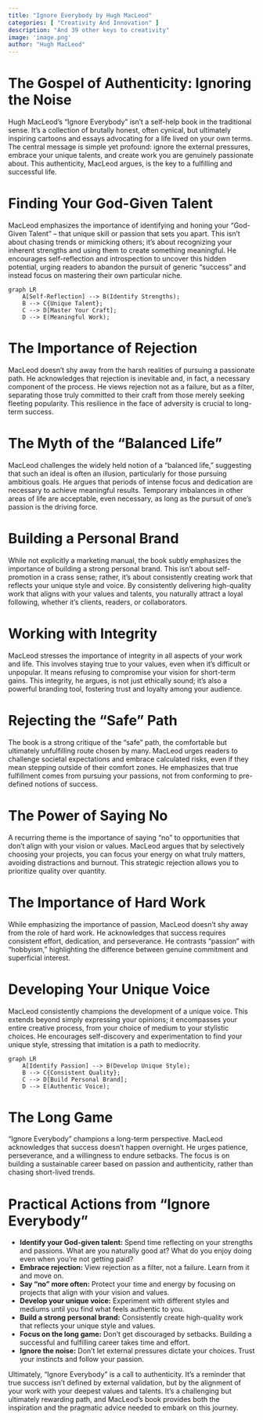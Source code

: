 ```yaml
---
title: "Ignore Everybody by Hugh MacLeod"
categories: [ "Creativity And Innovation" ]
description: "And 39 other keys to creativity"
image: 'image.png'
author: "Hugh MacLeod"
---
```

# The Gospel of Authenticity: Ignoring the Noise

Hugh MacLeod's "Ignore Everybody" isn't a self-help book in the traditional sense. It's a collection of brutally honest, often cynical, but ultimately inspiring cartoons and essays advocating for a life lived on your own terms.  The central message is simple yet profound:  ignore the external pressures, embrace your unique talents, and create work you are genuinely passionate about. This authenticity, MacLeod argues, is the key to a fulfilling and successful life.

#  Finding Your God-Given Talent

MacLeod emphasizes the importance of identifying and honing your "God-Given Talent" – that unique skill or passion that sets you apart.  This isn't about chasing trends or mimicking others; it's about recognizing your inherent strengths and using them to create something meaningful.  He encourages self-reflection and introspection to uncover this hidden potential, urging readers to abandon the pursuit of generic "success" and instead focus on mastering their own particular niche.

```mermaid
graph LR
    A[Self-Reflection] --> B(Identify Strengths);
    B --> C{Unique Talent};
    C --> D[Master Your Craft];
    D --> E(Meaningful Work);
```

#  The Importance of Rejection

MacLeod doesn't shy away from the harsh realities of pursuing a passionate path. He acknowledges that rejection is inevitable and, in fact, a necessary component of the process.  He views rejection not as a failure, but as a filter, separating those truly committed to their craft from those merely seeking fleeting popularity. This resilience in the face of adversity is crucial to long-term success.

#  The Myth of the "Balanced Life"

MacLeod challenges the widely held notion of a "balanced life," suggesting that such an ideal is often an illusion, particularly for those pursuing ambitious goals.  He argues that periods of intense focus and dedication are necessary to achieve meaningful results.  Temporary imbalances in other areas of life are acceptable, even necessary, as long as the pursuit of one's passion is the driving force.

#  Building a Personal Brand

While not explicitly a marketing manual, the book subtly emphasizes the importance of building a strong personal brand.  This isn't about self-promotion in a crass sense; rather, it's about consistently creating work that reflects your unique style and voice.  By consistently delivering high-quality work that aligns with your values and talents, you naturally attract a loyal following, whether it's clients, readers, or collaborators.


#  Working with Integrity

MacLeod stresses the importance of integrity in all aspects of your work and life.  This involves staying true to your values, even when it's difficult or unpopular.  It means refusing to compromise your vision for short-term gains.  This integrity, he argues, is not just ethically sound; it's also a powerful branding tool, fostering trust and loyalty among your audience.

#  Rejecting the "Safe" Path

The book is a strong critique of the "safe" path, the comfortable but ultimately unfulfilling route chosen by many.  MacLeod urges readers to challenge societal expectations and embrace calculated risks, even if they mean stepping outside of their comfort zones.  He emphasizes that true fulfillment comes from pursuing your passions, not from conforming to pre-defined notions of success.

#  The Power of Saying No

A recurring theme is the importance of saying "no" to opportunities that don't align with your vision or values.  MacLeod argues that by selectively choosing your projects, you can focus your energy on what truly matters, avoiding distractions and burnout.  This strategic rejection allows you to prioritize quality over quantity.

#  The Importance of Hard Work

While emphasizing the importance of passion, MacLeod doesn't shy away from the role of hard work.  He acknowledges that success requires consistent effort, dedication, and perseverance.  He contrasts "passion" with "hobbyism," highlighting the difference between genuine commitment and superficial interest.

#  Developing Your Unique Voice

MacLeod consistently champions the development of a unique voice.  This extends beyond simply expressing your opinions; it encompasses your entire creative process, from your choice of medium to your stylistic choices.  He encourages self-discovery and experimentation to find your unique style, stressing that imitation is a path to mediocrity.

```mermaid
graph LR
    A[Identify Passion] --> B(Develop Unique Style);
    B --> C{Consistent Quality};
    C --> D[Build Personal Brand];
    D --> E(Authentic Voice);
```


#  The Long Game

"Ignore Everybody" champions a long-term perspective.  MacLeod acknowledges that success doesn't happen overnight.  He urges patience, perseverance, and a willingness to endure setbacks. The focus is on building a sustainable career based on passion and authenticity, rather than chasing short-lived trends.


#  Practical Actions from "Ignore Everybody"

* **Identify your God-given talent:**  Spend time reflecting on your strengths and passions.  What are you naturally good at?  What do you enjoy doing even when you're not getting paid?
* **Embrace rejection:**  View rejection as a filter, not a failure. Learn from it and move on.
* **Say "no" more often:**  Protect your time and energy by focusing on projects that align with your vision and values.
* **Develop your unique voice:** Experiment with different styles and mediums until you find what feels authentic to you.
* **Build a strong personal brand:**  Consistently create high-quality work that reflects your unique style and values.
* **Focus on the long game:**  Don't get discouraged by setbacks.  Building a successful and fulfilling career takes time and effort.
* **Ignore the noise:** Don't let external pressures dictate your choices.  Trust your instincts and follow your passion.

Ultimately, "Ignore Everybody" is a call to authenticity.  It's a reminder that true success isn't defined by external validation, but by the alignment of your work with your deepest values and talents. It's a challenging but ultimately rewarding path, and MacLeod's book provides both the inspiration and the pragmatic advice needed to embark on this journey.

